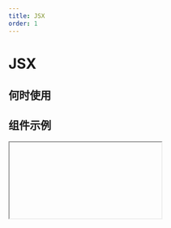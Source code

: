 ```yaml
---
title: JSX
order: 1
---
```


# JSX

## 何时使用

## 组件示例

<Iframe url="https://pre-yida-performance3.alibaba-inc.com/developer/jsx-v2?isRenderNav=false" />

## 组件属性

<!-- | 属性名   |  属性code  | 类型 | 数据示例  | 动态属性 | 备注 |
| :------ | :------ | :------ | :------ | :----- | :----- |
| 渲染函数   | render | string | 见组件默认函数 | 否 | -->


<AttrTable dataSource={[{
  attr: '渲染函数',
  code: 'render',
  type: 'string',
  demo: '见组件默认函数',
  desc: ''
}]}/>